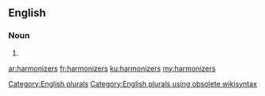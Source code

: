 ==English==

===Noun===
{{head|en}}

# {{plural of|harmonizer}}

[[Category:English plurals]][[Category:English plurals using obsolete wikisyntax]]

[[ar:harmonizers]]
[[fr:harmonizers]]
[[ku:harmonizers]]
[[my:harmonizers]]